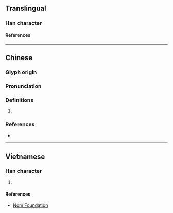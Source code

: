{{character info/new}}
==Translingual==

===Han character===
{{Han char|rn=75|rad=木|as=08|sn=12|four=52057|canj=DBSD,DNSD,XDNSD|ids=⿰木争(G),⿰木爭(HTKV)}}

====References====
{{Han ref|kx=0533.210|dkj=14960|dj=0921.190|hdz=21235.020|uh=68E6}}

----

==Chinese==
{{zh-forms|s=棦}}

===Glyph origin===
{{Han etym}}

===Pronunciation===
{{zh-pron
|m=chēng
|c=caang1
|mc=y
|oc=y
|cat=
}}

===Definitions===
{{zh-hanzi}}

# {{rfdef|zh}}

===References===
* {{R:yue:Hanzi}}

----

==Vietnamese==

===Han character===
{{vi-hantu|rs=木08|[[ranh]], [[chanh]], [[giành]]}}

# {{rfdef|vi|sort=木08}}

====References====
* [http://nomfoundation.org/common/nom_details.php?codepoint=68E6 Nom Foundation]